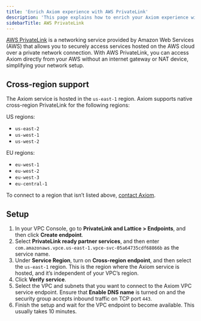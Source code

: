 ```yaml
---
title: 'Enrich Axiom experience with AWS PrivateLink'
description: 'This page explains how to enrich your Axiom experience with AWS PrivateLink.'
sidebarTitle: AWS PrivateLink
---
```


[AWS PrivateLink](https://aws.amazon.com/privatelink/) is a networking service provided by Amazon Web Services (AWS) that allows you to securely access services hosted on the AWS cloud over a private network connection. With AWS PrivateLink, you can access Axiom directly from your AWS without an internet gateway or NAT device, simplifying your network setup.

## Cross-region support

The Axiom service is hosted in the `us-east-1` region. Axiom supports native cross-region PrivateLink for the following regions:

US regions:
- `us-east-2`
- `us-west-1`
- `us-west-2`

EU regions:
- `eu-west-1`
- `eu-west-2`
- `eu-west-3`
- `eu-central-1`

To connect to a region that isn’t listed above, [contact Axiom](https://axiom.co/contact).

## Setup

1. In your VPC Console, go to **PrivateLink and Lattice > Endpoints**, and then click **Create endpoint**.
1. Select **PrivateLink ready partner services**, and then enter `com.amazonaws.vpce.us-east-1.vpce-svc-05a64735cdf68866b` as the service name.
1. Under **Service Region**, turn on **Cross-region endpoint**, and then select the `us-east-1` region. This is the region where the Axiom service is hosted, and it’s independent of your VPC’s region.
1. Click **Verify service**.
1. Select the VPC and subnets that you want to connect to the Axiom VPC service endpoint. Ensure that **Enable DNS name** is turned on and the security group accepts inbound traffic on TCP port `443`.
1. Finish the setup and wait for the VPC endpoint to become available. This usually takes 10 minutes.
